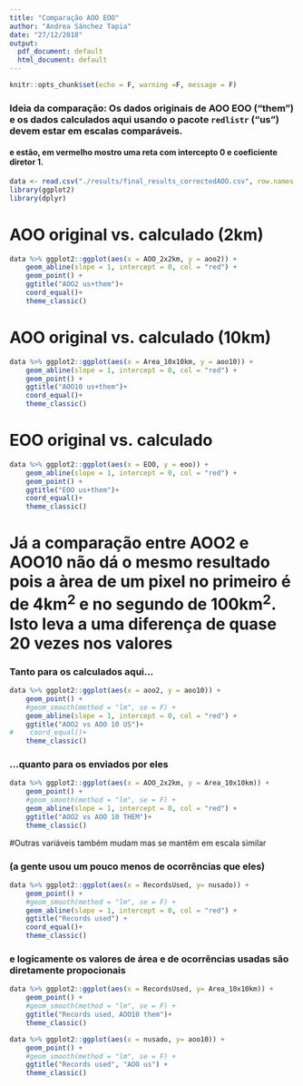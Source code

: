 ```yaml
---
title: "Comparação AOO EOO"
author: "Andrea Sánchez Tapia"
date: "27/12/2018"
output:
  pdf_document: default
  html_document: default
---
```


```r
knitr::opts_chunk$set(echo = F, warning =F, message = F)
```


### Ideia da comparação: Os dados originais de AOO EOO ("them") e os dados calculados aqui usando o pacote `redlistr` ("us") devem estar em escalas comparáveis.


#### e estão, em vermelho mostro uma reta com intercepto 0 e coeficiente diretor 1. 

```r
data <- read.csv("./results/final_results_correctedAOO.csv", row.names = 1)
library(ggplot2)
library(dplyr)
```


# AOO original vs. calculado (2km)

```r

data %>% ggplot2::ggplot(aes(x = AOO_2x2km, y = aoo2)) +
    geom_abline(slope = 1, intercept = 0, col = "red") +
    geom_point() +
    ggtitle("AOO2 us+them")+
    coord_equal()+
    theme_classic()


```

# AOO original vs. calculado (10km)

```r
data %>% ggplot2::ggplot(aes(x = Area_10x10km, y = aoo10)) +
    geom_abline(slope = 1, intercept = 0, col = "red") +
    geom_point() +
    ggtitle("AOO10 us+them")+
    coord_equal()+
    theme_classic()
```


# EOO original vs. calculado

```r
data %>% ggplot2::ggplot(aes(x = EOO, y = eoo)) +
    geom_abline(slope = 1, intercept = 0, col = "red") +
    geom_point() +
    ggtitle("EOO us+them")+
    coord_equal()+
    theme_classic()
```


# Já a comparação entre AOO2 e AOO10 não dá o mesmo resultado pois a àrea de um pixel no primeiro é de 4km^2^ e no segundo de 100km^2^. Isto leva a uma diferença de quase 20 vezes nos valores

### Tanto para os calculados aqui...
```r

data %>% ggplot2::ggplot(aes(x = aoo2, y = aoo10)) +
    geom_point() +
    #geom_smooth(method = "lm", se = F) +
    geom_abline(slope = 1, intercept = 0, col = "red") +
    ggtitle("AOO2 vs AOO 10 US")+
#    coord_equal()+
    theme_classic()
```

### ...quanto para os enviados por eles
```r

data %>% ggplot2::ggplot(aes(x = AOO_2x2km, y = Area_10x10km)) +
    geom_point() +
    #geom_smooth(method = "lm", se = F) +
    geom_abline(slope = 1, intercept = 0, col = "red") +
    ggtitle("AOO2 vs AOO 10 THEM")+
    theme_classic()
```


#Outras variáveis também mudam mas se mantêm em escala similar

### (a gente usou um pouco menos de ocorrências que eles)
```r

data %>% ggplot2::ggplot(aes(x = RecordsUsed, y= nusado)) +
    geom_point() +
    #geom_smooth(method = "lm", se = F) +
    geom_abline(slope = 1, intercept = 0, col = "red") +
    ggtitle("Records used") +
    coord_equal()+
    theme_classic()

```

### e logicamente os valores de área e de ocorrências usadas são diretamente propocionais


```r

data %>% ggplot2::ggplot(aes(x = RecordsUsed, y= Area_10x10km)) +
    geom_point() +
    #geom_smooth(method = "lm", se = F) +
    ggtitle("Records used, AOO10 them")+
    theme_classic()


```


```r

data %>% ggplot2::ggplot(aes(x = nusado, y= aoo10)) +
    geom_point() +
    #geom_smooth(method = "lm", se = F) +
    ggtitle("Records used", "AOO us") +
    theme_classic()


```



